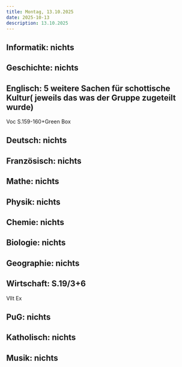 ```yaml
---
title: Montag, 13.10.2025
date: 2025-10-13
description: 13.10.2025
---
```


## Informatik: nichts

## Geschichte: nichts

## Englisch: 5 weitere Sachen für schottische Kultur( jeweils das was der Gruppe zugeteilt wurde)
Voc S.159-160+Green Box 

## Deutsch: nichts

## Französisch: nichts

## Mathe: nichts

## Physik: nichts

## Chemie: nichts

## Biologie: nichts

## Geographie: nichts

## Wirtschaft: S.19/3+6
Vllt Ex

## PuG: nichts

## Katholisch: nichts

## Musik: nichts
